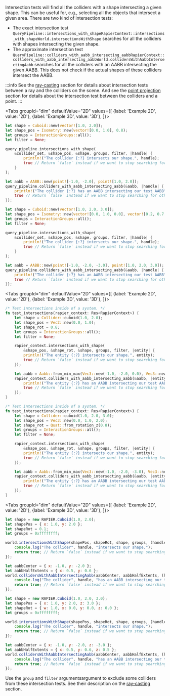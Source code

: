 
Intersection tests will find all the colliders with a shape intersecting a given shape. This can be useful for, e.g.,
selecting all the objects that intersect a given area. There are two kind of intersection tests:
- The exact intersection test <rapier>`QueryPipeline::intersections_with_shape`</rapier><bevy>`RapierContext::intersections_with_shape`</bevy><js>`World.intersectionsWithShape`</js>
  searches for all the colliders with shapes intersecting the given shape.
- The approximate intersection test <rapier>`QueryPipeline::colliders_with_aabb_intersecting_aabb`</rapier><bevy>`RapierContext::colliders_with_aabb_intersecting_aabb`</bevy><js>`World.collidersWithAabbIntersectingAabb`</js> searches
for all the colliders with an AABB intersecting the given AABB. This does not check if the actual shapes of these colliders
intersect the AABB.

:::info
See the [ray-casting](#ray-casting) section for details about intersection tests between a ray and the colliders on the scene.
And see the [point projection](#point-projection) section for details about the intersection test between the colliders and
a point.
:::

<rapier>

<Tabs
    groupId="dim"
    defaultValue="2D"
    values={[
        {label: 'Example 2D', value: '2D'},
        {label: 'Example 3D', value: '3D'},
    ]}>
<TabItem value="2D">

```rust
let shape = Cuboid::new(vector![1.0, 2.0]);
let shape_pos = Isometry::new(vector![0.0, 1.0], 0.8);
let groups = InteractionGroups::all();
let filter = None;

query_pipeline.intersections_with_shape(
    &collider_set, &shape_pos, &shape, groups, filter, |handle| {
        println!("The collider {:?} intersects our shape.", handle);
        true // Return `false` instead if we want to stop searching for other colliders that contain this point.
    }
);

let aabb = AABB::new(point![-1.0, -2.0], point![1.0, 2.0]);
query_pipeline.colliders_with_aabb_intersecting_aabb(&aabb, |handle| {
    println!("The collider {:?} has an AABB intersecting our test AABB", handle);
    true // Return `false` instead if we want to stop searching for other colliders that contain this point.
});
```

</TabItem>
<TabItem value="3D">

```rust
let shape = Cuboid::new(vector![1.0, 2.0, 3.0]);
let shape_pos = Isometry::new(vector![0.0, 1.0, 0.0], vector![0.2, 0.7, 0.1]);
let groups = InteractionGroups::all();
let filter = None;

query_pipeline.intersections_with_shape(
    &collider_set, &shape_pos, &shape, groups, filter, |handle| {
        println!("The collider {:?} intersects our shape.", handle);
        true // Return `false` instead if we want to stop searching for other colliders that contain this point.
    }
);

let aabb = AABB::new(point![-1.0, -2.0, -3.0], point![1.0, 2.0, 3.0]);
query_pipeline.colliders_with_aabb_intersecting_aabb(&aabb, |handle| {
    println!("The collider {:?} has an AABB intersecting our test AABB", handle);
    true // Return `false` instead if we want to stop searching for other colliders that contain this point.
});
```

</TabItem>
</Tabs>

</rapier>
<bevy>

<Tabs
    groupId="dim"
    defaultValue="2D"
    values={[
        {label: 'Example 2D', value: '2D'},
        {label: 'Example 3D', value: '3D'},
    ]}>
<TabItem value="2D">

```rust
/* Test intersections inside of a system. */
fn test_intersections(rapier_context: Res<RapierContext>) {
    let shape = Collider::cuboid(1.0, 2.0);
    let shape_pos = Vec2::new(0.0, 1.0);
    let shape_rot = 0.8;
    let groups = InteractionGroups::all();
    let filter = None;

    rapier_context.intersections_with_shape(
        &shape_pos, &shape_rot, &shape, groups, filter, |entity| {
        println!("The entity {:?} intersects our shape.", entity);
        true // Return `false` instead if we want to stop searching for other colliders that contain this point.
    });

    let aabb = Aabb::from_min_max(Vec3::new(-1.0, -2.0, 0.0), Vec3::new(1.0, 2.0, 0.0));
    rapier_context.colliders_with_aabb_intersecting_aabb(&aabb, |entity| {
        println!("The entity {:?} has an AABB intersecting our test AABB", entity);
        true // Return `false` instead if we want to stop searching for other colliders that contain this point.
    });
}
```

</TabItem>
<TabItem value="3D">

```rust
/* Test intersections inside of a system. */
fn test_intersections(rapier_context: Res<RapierContext>) {
    let shape = Collider::cuboid(1.0, 2.0, 3.0);
    let shape_pos = Vec3::new(0.0, 1.0, 2.0);
    let shape_rot = Quat::from_rotation_z(0.8);
    let groups = InteractionGroups::all();
    let filter = None;

    rapier_context.intersections_with_shape(
        &shape_pos, &shape_rot, &shape, groups, filter, |entity| {
        println!("The entity {:?} intersects our shape.", entity);
        true // Return `false` instead if we want to stop searching for other colliders that contain this point.
    });

    let aabb = Aabb::from_min_max(Vec3::new(-1.0, -2.0, -3.0), Vec3::new(1.0, 2.0, 3.0));
    rapier_context.colliders_with_aabb_intersecting_aabb(&aabb, |entity| {
        println!("The entity {:?} has an AABB intersecting our test AABB", entity);
        true // Return `false` instead if we want to stop searching for other colliders that contain this point.
    });
}
```

</TabItem>
</Tabs>

</bevy>
<js>

<Tabs
groupId="dim"
defaultValue="2D"
values={[
{label: 'Example 2D', value: '2D'},
{label: 'Example 3D', value: '3D'},
]}>
<TabItem value="2D">

```js
let shape = new RAPIER.Cuboid(1.0, 2.0);
let shapePos = { x: 1.0, y: 2.0 };
let shapeRot = 0.1;
let groups = 0xffffffff;

world.intersectionsWithShape(shapePos, shapeRot, shape, groups, (handle) => {
    console.log("The collider", handle, "intersects our shape.");
    return true; // Return `false` instead if we want to stop searching for other colliders that contain this point.
});

let aabbCenter = { x: -1.0, y: -2.0 };
let aabbHalfExtents = { x: 0.5, y: 0.6 };
world.collidersWithAabbIntersectingAabb(aabbCenter, aabbHalfExtents, (handle) => {
    console.log("The collider", handle, "has an AABB intersecting our test AABB");
    return true; // Return `false` instead if we want to stop searching for other colliders that contain this point.
});
```

</TabItem>
<TabItem value="3D">

```js
let shape = new RAPIER.Cuboid(1.0, 2.0, 3.0);
let shapePos = { x: 1.0, y: 2.0, z: 3.0 };
let shapeRot = { w: 1.0, x: 0.0, y: 0.0, z: 0.0 };
let groups = 0xffffffff;

world.intersectionsWithShape(shapePos, shapeRot, shape, groups, (handle) => {
    console.log("The collider", handle, "intersects our shape.");
    return true; // Return `false` instead if we want to stop searching for other colliders that contain this point.
});

let aabbCenter = { x: -1.0, y: -2.0, z: -3.0 };
let aabbHalfExtents = { x: 0.5, y: 0.6, z: 0.5 };
world.collidersWithAabbIntersectingAabb(aabbCenter, aabbHalfExtents, (handle) => {
    console.log("The collider", handle, "has an AABB intersecting our test AABB");
    return true; // Return `false` instead if we want to stop searching for other colliders that contain this point.
});
```

</TabItem>
</Tabs>

</js>

Use the `group` <notjs>and `filter` arguments</notjs><js>argument</js> to exclude some colliders from these intersection tests.
See their description on the [ray-casting](#ray-casting) section.
